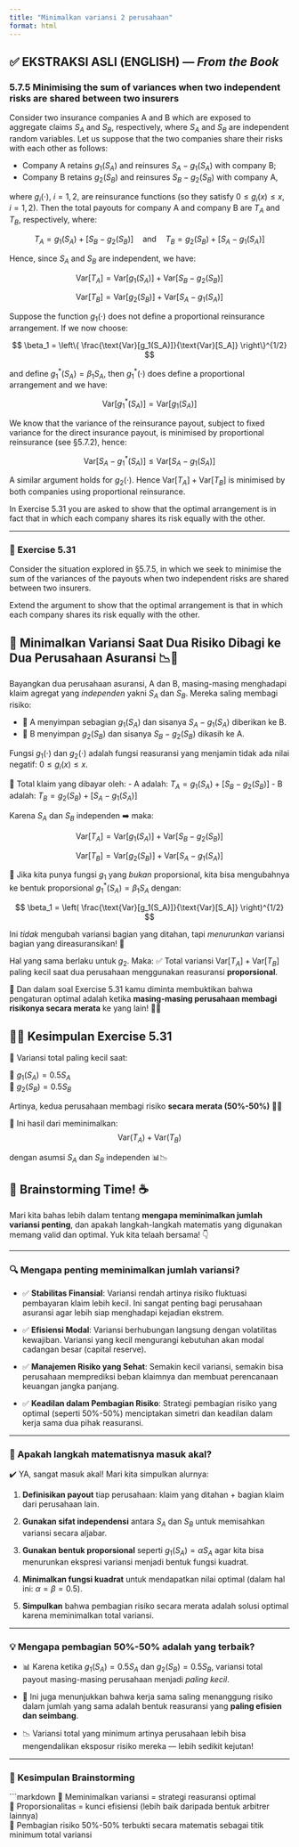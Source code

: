 ```yaml
---
title: "Minimalkan variansi 2 perusahaan"
format: html
---
```


## ✅ EKSTRAKSI ASLI (ENGLISH) — *From the Book*

### 5.7.5 Minimising the sum of variances when two independent risks are shared between two insurers

Consider two insurance companies A and B which are exposed to aggregate claims $S_A$ and $S_B$, respectively, where $S_A$ and $S_B$ are independent random variables. Let us suppose that the two companies share their risks with each other as follows:

- Company A retains $g_1(S_A)$ and reinsures $S_A - g_1(S_A)$ with company B;
- Company B retains $g_2(S_B)$ and reinsures $S_B - g_2(S_B)$ with company A,

where $g_i(\cdot)$, $i = 1, 2$, are reinsurance functions (so they satisfy $0 \leq g_i(x) \leq x$, $i = 1, 2$). Then the total payouts for company A and company B are $T_A$ and $T_B$, respectively, where:

$$
T_A = g_1(S_A) + [S_B - g_2(S_B)] \quad \text{and} \quad T_B = g_2(S_B) + [S_A - g_1(S_A)]
$$

Hence, since $S_A$ and $S_B$ are independent, we have:

$$
\text{Var}[T_A] = \text{Var}[g_1(S_A)] + \text{Var}[S_B - g_2(S_B)]
$$

$$
\text{Var}[T_B] = \text{Var}[g_2(S_B)] + \text{Var}[S_A - g_1(S_A)]
$$

Suppose the function $g_1(\cdot)$ does not define a proportional reinsurance arrangement. If we now choose:

$$
\beta_1 = \left\{ \frac{\text{Var}[g_1(S_A)]}{\text{Var}[S_A]} \right\}^{1/2}
$$

and define $g_1^*(S_A) = \beta_1 S_A$, then $g_1^*(\cdot)$ does define a proportional arrangement and we have:

$$
\text{Var}[g_1^*(S_A)] = \text{Var}[g_1(S_A)]
$$

We know that the variance of the reinsurance payout, subject to fixed variance for the direct insurance payout, is minimised by proportional reinsurance (see §5.7.2), hence:

$$
\text{Var}[S_A - g_1^*(S_A)] \leq \text{Var}[S_A - g_1(S_A)]
$$

A similar argument holds for $g_2(\cdot)$. Hence $\text{Var}[T_A] + \text{Var}[T_B]$ is minimised by both companies using proportional reinsurance.

In Exercise 5.31 you are asked to show that the optimal arrangement is in fact that in which each company shares its risk equally with the other.

---

### 📘 Exercise 5.31

Consider the situation explored in §5.7.5, in which we seek to minimise the sum of the variances of the payouts when two independent risks are shared between two insurers.

Extend the argument to show that the optimal arrangement is that in which each company shares its risk equally with the other.


## 🧠 Minimalkan Variansi Saat Dua Risiko Dibagi ke Dua Perusahaan Asuransi 📉🤝

Bayangkan dua perusahaan asuransi, A dan B, masing-masing menghadapi klaim agregat yang *independen* yakni $S_A$ dan $S_B$. Mereka saling membagi risiko:

- 🏢 A menyimpan sebagian $g_1(S_A)$ dan sisanya $S_A - g_1(S_A)$ diberikan ke B.
- 🏢 B menyimpan $g_2(S_B)$ dan sisanya $S_B - g_2(S_B)$ dikasih ke A.

Fungsi $g_1(\cdot)$ dan $g_2(\cdot)$ adalah fungsi reasuransi yang menjamin tidak ada nilai negatif: $0 \leq g_i(x) \leq x$.

🧾 Total klaim yang dibayar oleh:
- A adalah: $T_A = g_1(S_A) + [S_B - g_2(S_B)]$
- B adalah: $T_B = g_2(S_B) + [S_A - g_1(S_A)]$

Karena $S_A$ dan $S_B$ independen ➡️ maka:

$$
\text{Var}[T_A] = \text{Var}[g_1(S_A)] + \text{Var}[S_B - g_2(S_B)]
$$

$$
\text{Var}[T_B] = \text{Var}[g_2(S_B)] + \text{Var}[S_A - g_1(S_A)]
$$

📏 Jika kita punya fungsi $g_1$ yang *bukan* proporsional, kita bisa mengubahnya ke bentuk proporsional $g_1^*(S_A) = \beta_1 S_A$ dengan:

$$
\beta_1 = \left( \frac{\text{Var}[g_1(S_A)]}{\text{Var}[S_A]} \right)^{1/2}
$$

Ini *tidak* mengubah variansi bagian yang ditahan, tapi *menurunkan* variansi bagian yang direasuransikan! 🌟

Hal yang sama berlaku untuk $g_2$. Maka: ✅ Total variansi $\text{Var}[T_A] + \text{Var}[T_B]$ paling kecil saat dua perusahaan menggunakan reasuransi **proporsional**.

🎯 Dan dalam soal Exercise 5.31 kamu diminta membuktikan bahwa pengaturan optimal adalah ketika **masing-masing perusahaan membagi risikonya secara merata** ke yang lain! 🧩🤯


## 🧠✨ Kesimpulan Exercise 5.31

🎯 Variansi total paling kecil saat:

🔸 $g_1(S_A) = 0.5 S_A$  
🔸 $g_2(S_B) = 0.5 S_B$

Artinya, kedua perusahaan membagi risiko **secara merata (50%-50%)** 💼🤝

🎉 Ini hasil dari meminimalkan:
$$
\text{Var}(T_A) + \text{Var}(T_B)
$$

dengan asumsi $S_A$ dan $S_B$ independen 📊📉


## 🧠 Brainstorming Time! ☕️

Mari kita bahas lebih dalam tentang **mengapa meminimalkan jumlah variansi penting**, dan apakah langkah-langkah matematis yang digunakan memang valid dan optimal. Yuk kita telaah bersama! 👇

---

### 🔍 Mengapa penting meminimalkan jumlah variansi?

- ✅ **Stabilitas Finansial**: Variansi rendah artinya risiko fluktuasi pembayaran klaim lebih kecil. Ini sangat penting bagi perusahaan asuransi agar lebih siap menghadapi kejadian ekstrem.
  
- ✅ **Efisiensi Modal**: Variansi berhubungan langsung dengan volatilitas kewajiban. Variansi yang kecil mengurangi kebutuhan akan modal cadangan besar (capital reserve).

- ✅ **Manajemen Risiko yang Sehat**: Semakin kecil variansi, semakin bisa perusahaan memprediksi beban klaimnya dan membuat perencanaan keuangan jangka panjang.

- ✅ **Keadilan dalam Pembagian Risiko**: Strategi pembagian risiko yang optimal (seperti 50%-50%) menciptakan simetri dan keadilan dalam kerja sama dua pihak reasuransi.

---

### 🧮 Apakah langkah matematisnya masuk akal?

✔️ YA, sangat masuk akal! Mari kita simpulkan alurnya:

1. **Definisikan payout** tiap perusahaan: klaim yang ditahan + bagian klaim dari perusahaan lain.

2. **Gunakan sifat independensi** antara $S_A$ dan $S_B$ untuk memisahkan variansi secara aljabar.

3. **Gunakan bentuk proporsional** seperti $g_1(S_A) = \alpha S_A$ agar kita bisa menurunkan ekspresi variansi menjadi bentuk fungsi kuadrat.

4. **Minimalkan fungsi kuadrat** untuk mendapatkan nilai optimal (dalam hal ini: $\alpha = \beta = 0.5$).

5. **Simpulkan** bahwa pembagian risiko secara merata adalah solusi optimal karena meminimalkan total variansi.

---

### 💡 Mengapa pembagian 50%-50% adalah yang terbaik?

- 📊 Karena ketika $g_1(S_A) = 0.5 S_A$ dan $g_2(S_B) = 0.5 S_B$, variansi total payout masing-masing perusahaan menjadi *paling kecil*.

- 📐 Ini juga menunjukkan bahwa kerja sama saling menanggung risiko dalam jumlah yang sama adalah bentuk reasuransi yang **paling efisien dan seimbang**.

- 📉 Variansi total yang minimum artinya perusahaan lebih bisa mengendalikan eksposur risiko mereka — lebih sedikit kejutan!

---

### 🎉 Kesimpulan Brainstorming

```markdown
🔹 Meminimalkan variansi = strategi reasuransi optimal  
🔹 Proporsionalitas = kunci efisiensi (lebih baik daripada bentuk arbitrer lainnya)  
🔹 Pembagian risiko 50%-50% terbukti secara matematis sebagai titik minimum total variansi

